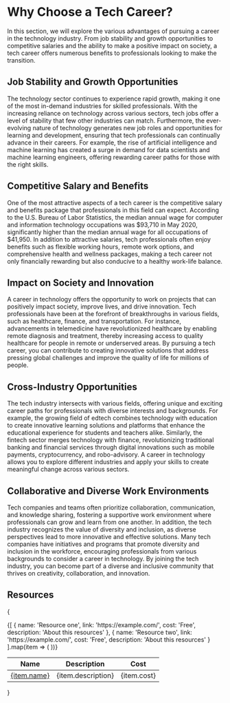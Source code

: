 # Why Choose a Tech Career?

In this section, we will explore the various advantages of pursuing a career in the technology industry.
From job stability and growth opportunities to competitive salaries and the ability to make a positive impact on society,
a tech career offers numerous benefits to professionals looking to make the transition.

## Job Stability and Growth Opportunities

The technology sector continues to experience rapid growth, making it one of the most in-demand industries for
skilled professionals. With the increasing reliance on technology across various sectors, tech jobs offer a level
of stability that few other industries can match. Furthermore, the ever-evolving nature of technology generates new
job roles and opportunities for learning and development, ensuring that tech professionals can continually advance in
their careers. For example, the rise of artificial intelligence and machine learning has created a surge in demand
for data scientists and machine learning engineers, offering rewarding career paths for those with the right skills.

## Competitive Salary and Benefits

One of the most attractive aspects of a tech career is the competitive salary and benefits package that professionals
in this field can expect. According to the U.S. Bureau of Labor Statistics, the median annual wage for computer and
information technology occupations was $93,710 in May 2020, significantly higher than the median annual wage for all
occupations of $41,950. In addition to attractive salaries, tech professionals often enjoy benefits such as flexible
working hours, remote work options, and comprehensive health and wellness packages, making a tech career not only
financially rewarding but also conducive to a healthy work-life balance.

## Impact on Society and Innovation

A career in technology offers the opportunity to work on projects that can positively impact society, improve lives,
and drive innovation. Tech professionals have been at the forefront of breakthroughs in various fields, such as healthcare,
finance, and transportation. For instance, advancements in telemedicine have revolutionized healthcare by enabling remote
diagnosis and treatment, thereby increasing access to quality healthcare for people in remote or underserved areas.
By pursuing a tech career, you can contribute to creating innovative solutions that address pressing global challenges
and improve the quality of life for millions of people.

## Cross-Industry Opportunities

The tech industry intersects with various fields, offering unique and exciting career paths for professionals with
diverse interests and backgrounds. For example, the growing field of edtech combines technology with education to create
innovative learning solutions and platforms that enhance the educational experience for students and teachers alike.
Similarly, the fintech sector merges technology with finance, revolutionizing traditional banking and financial services
through digital innovations such as mobile payments, cryptocurrency, and robo-advisory. A career in technology allows you
to explore different industries and apply your skills to create meaningful change across various sectors.

## Collaborative and Diverse Work Environments

Tech companies and teams often prioritize collaboration, communication, and knowledge sharing, fostering a supportive work
environment where professionals can grow and learn from one another. In addition, the tech industry recognizes the value
of diversity and inclusion, as diverse perspectives lead to more innovative and effective solutions. Many tech companies
have initiatives and programs that promote diversity and inclusion in the workforce, encouraging professionals from various
backgrounds to consider a career in technology. By joining the tech industry, you can become part of a diverse and inclusive
community that thrives on creativity, collaboration, and innovation.

## Resources

{
<table>
  <thead>
    <tr>
      <th>Name</th>
      <th>Description</th>
      <th>Cost</th>
    </tr>
  </thead>
  <tbody>
    {[
      { name: 'Resource one', link: 'https://example.com/', cost: 'Free', description: 'About this resources' },
      { name: 'Resource two', link: 'https://example.com/', cost: 'Free', description: 'About this resources' }
    ].map(item => (
      <tr key={item.name}>
        <td><a target="_blank" href="{item.link}">{item.name}</a></td>
        <td>{item.description}</td>
        <td>{item.cost}</td>
      </tr>
    ))}
  </tbody>
</table>
}